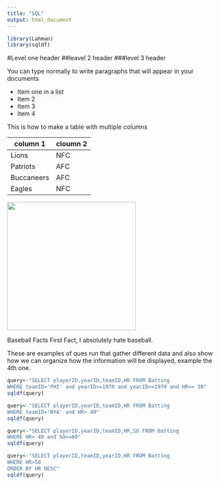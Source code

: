 ---
title: "SQL"
output: html_document
---
```{r}
library(Lahman)
library(sqldf)
```
#Level one header
##leavel 2 header
###level 3 header

You can type normally to write paragraphs that will appear in your documents

* Item one in a list
* Item 2
* Item 3
* Item 4

This is how to make a table with multiple columns

column 1 | cloumn 2
---|---
Lions | NFC
Patriots | AFC
Buccaneers | AFC
Eagles | NFC


<img src="gsd.jpg" width="300"/>


Baseball Facts
First Fact, I absolutely hate baseball.

These are examples of ques run that gather different data and also show how we can organize how the information will be displayed, example the 4th one.

```{r}
query<-"SELECT playerID,yearID,teamID,HR FROM Batting
WHERE teamID='PHI' and yearID>=1970 and yearID<=1979 and HR>= 30"
sqldf(query)

query<-"SELECT playerID,yearID,teamID,HR FROM Batting
WHERE teamID='NYA' and HR> 40"
sqldf(query)

query<-"SELECT playerID,yearID,teamID,HR,SO FROM Batting
WHERE HR> 40 and SO<=60"
sqldf(query)

query<-"SELECT playerID,teamID,yearID,HR FROM Batting
WHERE HR>50
ORDER BY HR DESC"
sqldf(query)
```









